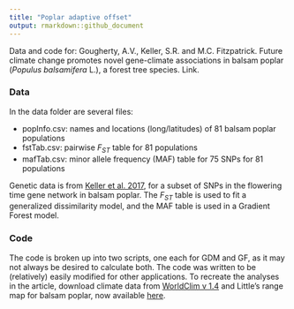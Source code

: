 ```yaml
---
title: "Poplar adaptive offset"
output: rmarkdown::github_document
---
```


Data and code for: Gougherty, A.V., Keller, S.R. and M.C. Fitzpatrick. Future climate change promotes novel gene-climate associations in balsam poplar (*Populus balsamifera* L.), a forest tree species. Link.

### Data
In the data folder are several files:

*  popInfo.csv: names and locations (long/latitudes) of 81 balsam poplar populations
*  fstTab.csv: pairwise *F~ST~* table for 81 populations
*  mafTab.csv: minor allele frequency (MAF) table for 75 SNPs for 81 populations

Genetic data is from [Keller et al. 2017](https://academic.oup.com/jhered/article/109/1/47/4605251), for a subset of SNPs in the flowering time gene network in balsam poplar. The *F~ST~* table is used to fit a generalized dissimilarity model, and the MAF table is used in a Gradient Forest model.

### Code
The code is broken up into two scripts, one each for GDM and GF, as it may not always be desired to calculate both. The code was written to be (relatively) easily modified for other applications. To recreate the analyses in the article, download climate data from [WorldClim v 1.4](https://www.worldclim.org/data/v1.4/worldclim14.html) and Little's range map for balsam poplar, now available [here](https://github.com/wpetry/USTreeAtlas/). 